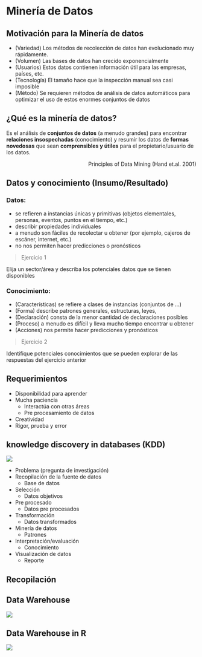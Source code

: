 # Minería de Datos

## Motivación para la Minería de datos

  * (Variedad) Los métodos de recolección de datos han evolucionado muy rápidamente.
  * (Volumen) Las bases de datos han crecido exponencialmente
  * (Usuarios) Estos datos contienen información útil para las empresas, países, etc.
  * (Tecnología) El tamaño hace que la inspección manual sea casi imposible
  * (Método) Se requieren métodos de análisis de datos automáticos para optimizar el uso de estos enormes conjuntos de datos

## ¿Qué es la minería de datos?

Es el análisis de **conjuntos de datos** (a menudo grandes) para encontrar **relaciones insospechadas** (conocimiento) y resumir los datos de **formas novedosas** que sean **comprensibles y útiles** para el propietario/usuario de los datos.

<p style='text-align: right;'> Principles of Data Mining (Hand et.al. 2001) </p>

## Datos y conocimiento (Insumo/Resultado)

### Datos:

  * se refieren a instancias únicas y primitivas (objetos elementales, personas, eventos, puntos en el tiempo, etc.)
  * describir propiedades individuales
  * a menudo son fáciles de recolectar u obtener (por ejemplo, cajeros de escáner, internet, etc.)
  * no nos permiten hacer predicciones o pronósticos

> Ejercicio 1

Elija un sector/área y describa los potenciales datos que se tienen disponibles

### Conocimiento:

  * (Características) se refiere a clases de instancias (conjuntos de ...)
  * (Forma) describe patrones generales, estructuras, leyes,
  * (Declaración) consta de la menor cantidad de declaraciones posibles
  * (Proceso) a menudo es difícil y lleva mucho tiempo encontrar u obtener
  * (Acciones) nos permite hacer predicciones y pronósticos

> Ejercicio 2

Identifique potenciales conocimientos que se pueden explorar de las respuestas del ejercicio anterior

## Requerimientos

  * Disponibilidad para aprender 
  * Mucha paciencia
    - Interactúa con otras áreas
    - Pre procesamiento de datos 
  * Creatividad
  * Rigor, prueba y error

## knowledge discovery in databases (KDD)

![](images/f1.png)

  * Problema (pregunta de investigación) 
  * Recopilación de la fuente de datos
    + Base de datos
  * Selección 
    + Datos objetivos 
  * Pre procesado
    + Datos pre procesados
  * Transformación
    + Datos transformados
  * Minería de datos
    + Patrones
  * Interpretación/evaluación
    + Conocimiento
  * Visualización de datos
    + Reporte

## Recopilación

## Data Warehouse

![](images/dataware.png)

## Data Warehouse in R

![](images/rdata.png)

